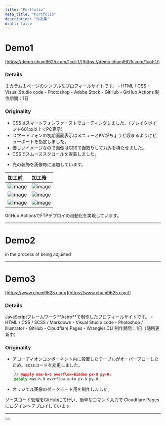```yaml
---
title: "Portfolio"
meta_title: "Portfolio"
description: "作品集"
draft: false
---
```


#  Demo1

[https://demo.chum9625.com/1col-1/](https://demo.chum9625.com/1col-1/)

### Details

<Tabs client:load>

<Tab name="概要">
１カラム１ページのシンプルなプロフィールサイトです。
</Tab>

<Tab name="技術">
- HTML / CSS
- Visual Studio code
- Photoshop
- Adobe Stock
- GitHub
- GitHub Actions
</Tab>

<Tab name="期間">
制作期間：1日
</Tab>
</Tabs>

###  Originality

<Accordion client:load title="コーディングのポイント">

- CSSはスマートフォンファーストでコーディングしました。（ブレイクポイント601px以上でPC表示）
- スマートフォンの初期画面表示はメニューとKVがちょうど収まるようにビューポートを指定しました。
- 優しいイメージなので画像はCSSで面取りして丸みを持たせました。
- CSSでスムーススクロールを実装しました。

</Accordion>

<Accordion client:load title="デザインのポイント">

- 光の装飾を画像毎に追加しています。


| 加工前 | 加工後 |
| :------ | :------ |
| ![image](/images/demo1-gardening1-org.jpg) | ![image](/images/demo1-gardening1.jpg) |
| ![image](/images/demo1-gardening2-org.jpg) | ![image](/images/demo1-gardening2.jpg) |
| ![image](/images/demo1-gardening3-org.jpg) | ![image](/images/demo1-gardening3.jpg) |

</Accordion>

<Notice type="note">GitHub ActionsでFTPデプロイの自動化を実現しています。</Notice>

---

#  Demo2

in the process of being adjusted

---

#  Demo3

[https://www.chum9625.com/](https://www.chum9625.com/)

### Details

<Tabs client:load>

<Tab name="概要">
JavaScriptフレームワーク**Astro**で制作したプロフィールサイトです。
</Tab>

<Tab name="技術">
- HTML / CSS / SCSS / Markdown
- Visual Studio code
- Photoshop / Illustrator
- GitHub
- Cloudflare Pages
- Wrangler CLI
</Tab>

<Tab name="期間">
制作期間：1日（随所更新中）
</Tab>
</Tabs>

###  Originality

<Accordion client:load title="コーディングのポイント">

- アコーディオンコンポーネント内に設置したテーブルがオーバーフローしたため、scssコードを変更しました。

``` css
    // @apply max-h-0 overflow-hidden px-8 py-0;
    @apply max-h-0 overflow-auto px-8 py-0;
```

</Accordion>

<Accordion client:load title="デザインのポイント">

- オリジナル画像のダークモード用を制作しました。

</Accordion>

<Notice type="note">ソースコード管理をGitHubにて行い、簡単なコマンド入力で Cloudflare Pages にログイン〜デプロイしています。</Notice>

---
<Button label="Back To Home" link="/" style="solid" />
